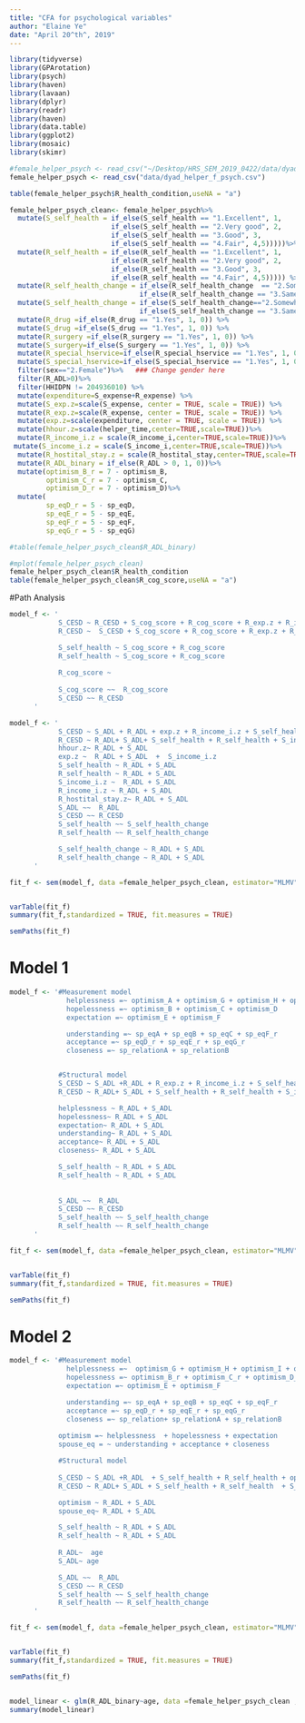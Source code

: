 ```yaml
---
title: "CFA for psychological variables"
author: "Elaine Ye"
date: "April 20^th^, 2019"
---
```


```r
library(tidyverse)
library(GPArotation)
library(psych)
library(haven)
library(lavaan)
library(dplyr)
library(readr)
library(haven)
library(data.table)
library(ggplot2)
library(mosaic)
library(skimr)
```

```r
#female_helper_psych <- read_csv("~/Desktop/HRS_SEM_2019_0422/data/dyad_helper_f_psych.csv")
female_helper_psych <- read_csv("data/dyad_helper_f_psych.csv")

table(female_helper_psych$R_health_condition,useNA = "a")
```


```r
female_helper_psych_clean<- female_helper_psych%>%
  mutate(S_self_health = if_else(S_self_health == "1.Excellent", 1,
                         if_else(S_self_health == "2.Very good", 2,
                         if_else(S_self_health == "3.Good", 3,
                         if_else(S_self_health == "4.Fair", 4,5)))))%>%
  mutate(R_self_health = if_else(R_self_health == "1.Excellent", 1,
                         if_else(R_self_health == "2.Very good", 2,
                         if_else(R_self_health == "3.Good", 3,
                         if_else(R_self_health == "4.Fair", 4,5))))) %>%
  mutate(R_self_health_change = if_else(R_self_health_change  == "2.Somewhat better", 0,
                                if_else(R_self_health_change == "3.Same", 1, 2)))%>%
  mutate(S_self_health_change = if_else(S_self_health_change=="2.Somewhat better", 0,
                                if_else(S_self_health_change == "3.Same", 1, 2)))%>%
  mutate(R_drug =if_else(R_drug == "1.Yes", 1, 0)) %>%
  mutate(S_drug =if_else(S_drug == "1.Yes", 1, 0)) %>%
  mutate(R_surgery =if_else(R_surgery == "1.Yes", 1, 0)) %>%
  mutate(S_surgery=if_else(S_surgery == "1.Yes", 1, 0)) %>%
  mutate(R_special_hservice=if_else(R_special_hservice == "1.Yes", 1, 0)) %>%
  mutate(S_special_hservice=if_else(S_special_hservice == "1.Yes", 1, 0))  %>%
  filter(sex=="2.Female")%>%   ### Change gender here 
  filter(R_ADL>0)%>%
  filter(HHIDPN != 204936010) %>%
  mutate(expenditure=S_expense+R_expense) %>%
  mutate(S_exp.z=scale(S_expense, center = TRUE, scale = TRUE)) %>%
  mutate(R_exp.z=scale(R_expense, center = TRUE, scale = TRUE)) %>%
  mutate(exp.z=scale(expenditure, center = TRUE, scale = TRUE)) %>%
  mutate(hhour.z=scale(helper_time,center=TRUE,scale=TRUE))%>%
  mutate(R_income_i.z = scale(R_income_i,center=TRUE,scale=TRUE))%>%
 mutate(S_income_i.z = scale(S_income_i,center=TRUE,scale=TRUE))%>%
  mutate(R_hostital_stay.z = scale(R_hostital_stay,center=TRUE,scale=TRUE)) %>%
  mutate(R_ADL_binary = if_else(R_ADL > 0, 1, 0))%>%
  mutate(optimism_B_r = 7 - optimism_B,
         optimism_C_r = 7 - optimism_C,
         optimism_D_r = 7 - optimism_D)%>%
  mutate(
         sp_eqD_r = 5 - sp_eqD,
         sp_eqE_r = 5 - sp_eqE,
         sp_eqF_r = 5 - sp_eqF,
         sp_eqG_r = 5 - sp_eqG)

#table(female_helper_psych_clean$R_ADL_binary)

#mplot(female_helper_psych_clean)
female_helper_psych_clean$R_health_condition
table(female_helper_psych_clean$R_cog_score,useNA = "a")
```


#Path Analysis
```r
model_f <- '
            S_CESD ~ R_CESD + S_cog_score + R_cog_score + R_exp.z + R_income_i.z + R_health_condition + S_health_condition
            R_CESD ~  S_CESD + S_cog_score + R_cog_score + R_exp.z + R_income_i.z + R_health_condition + S_health_condition

            S_self_health ~ S_cog_score + R_cog_score
            R_self_health ~ S_cog_score + R_cog_score
              
            R_cog_score ~ 
          
            S_cog_score ~~  R_cog_score
            S_CESD ~~ R_CESD
      '

model_f <- '
            S_CESD ~ S_ADL + R_ADL + exp.z + R_income_i.z + S_self_health + R_self_health 
            R_CESD ~ R_ADL+ S_ADL+ S_self_health + R_self_health + S_income_i.z + S_self_health + R_self_health 
            hhour.z~ R_ADL + S_ADL 
            exp.z ~  R_ADL + S_ADL  +  S_income_i.z 
            S_self_health ~ R_ADL + S_ADL 
            R_self_health ~ R_ADL + S_ADL 
            S_income_i.z ~  R_ADL + S_ADL  
            R_income_i.z ~ R_ADL + S_ADL 
            R_hostital_stay.z~ R_ADL + S_ADL  
            S_ADL ~~  R_ADL 
            S_CESD ~~ R_CESD
            S_self_health ~~ S_self_health_change
            R_self_health ~~ R_self_health_change

            S_self_health_change ~ R_ADL + S_ADL 
            R_self_health_change ~ R_ADL + S_ADL 
      '

fit_f <- sem(model_f, data =female_helper_psych_clean, estimator="MLMV")


varTable(fit_f)
summary(fit_f,standardized = TRUE, fit.measures = TRUE)

semPaths(fit_f)
```


# Model 1
```r
model_f <- '#Measurement model
              helplessness =~ optimism_A + optimism_G + optimism_H + optimism_I + optimism_J
              hopelessness =~ optimism_B + optimism_C + optimism_D
              expectation =~ optimism_E + optimism_F

              understanding =~ sp_eqA + sp_eqB + sp_eqC + sp_eqF_r
              acceptance =~ sp_eqD_r + sp_eqE_r + sp_eqG_r
              closeness =~ sp_relationA + sp_relationB


            #Structural model
            S_CESD ~ S_ADL +R_ADL + R_exp.z + R_income_i.z + S_self_health + R_self_health + helplessness+ hopelessness +  expectation +understanding +acceptance +closeness
            R_CESD ~ R_ADL+ S_ADL + S_self_health + R_self_health + S_income_i.z + S_self_health + R_self_health  + helplessness+ hopelessness +  expectation +understanding +acceptance +closeness

            helplessness ~ R_ADL + S_ADL
            hopelessness~ R_ADL + S_ADL
            expectation~ R_ADL + S_ADL
            understanding~ R_ADL + S_ADL
            acceptance~ R_ADL + S_ADL
            closeness~ R_ADL + S_ADL

            S_self_health ~ R_ADL + S_ADL 
            R_self_health ~ R_ADL + S_ADL 
          
          
            S_ADL ~~  R_ADL 
            S_CESD ~~ R_CESD
            S_self_health ~~ S_self_health_change
            R_self_health ~~ R_self_health_change
      '

fit_f <- sem(model_f, data =female_helper_psych_clean, estimator="MLMV")


varTable(fit_f)
summary(fit_f,standardized = TRUE, fit.measures = TRUE)

semPaths(fit_f)
```

# Model 2
```r
model_f <- '#Measurement model
              helplessness =~  optimism_G + optimism_H + optimism_I + optimism_J
              hopelessness =~ optimism_B_r + optimism_C_r + optimism_D_r
              expectation =~ optimism_E + optimism_F

              understanding =~ sp_eqA + sp_eqB + sp_eqC + sp_eqF_r
              acceptance =~ sp_eqD_r + sp_eqE_r + sp_eqG_r
              closeness =~ sp_relation+ sp_relationA + sp_relationB
      
            optimism =~ helplessness  + hopelessness + expectation
            spouse_eq = ~ understanding + acceptance + closeness

            #Structural model
            
            S_CESD ~ S_ADL +R_ADL  + S_self_health + R_self_health + optimism + spouse_eq
            R_CESD ~ R_ADL+ S_ADL + S_self_health + R_self_health  + S_self_health + R_self_health  + optimism + spouse_eq

            optimism ~ R_ADL + S_ADL
            spouse_eq~ R_ADL + S_ADL

            S_self_health ~ R_ADL + S_ADL 
            R_self_health ~ R_ADL + S_ADL 
            
            R_ADL~  age
            S_ADL~ age

            S_ADL ~~  R_ADL 
            S_CESD ~~ R_CESD
            S_self_health ~~ S_self_health_change
            R_self_health ~~ R_self_health_change
      '

fit_f <- sem(model_f, data =female_helper_psych_clean, estimator="MLMV")


varTable(fit_f)
summary(fit_f,standardized = TRUE, fit.measures = TRUE)

semPaths(fit_f)


model_linear <- glm(R_ADL_binary~age, data =female_helper_psych_clean , family = poisson())
summary(model_linear)
```

